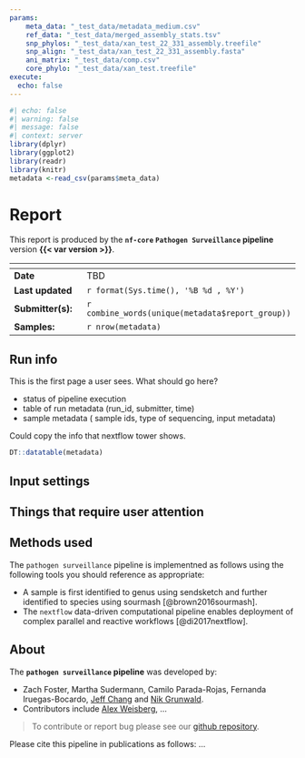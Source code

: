 ```yaml
--- 
params:
    meta_data: "_test_data/metadata_medium.csv"
    ref_data: "_test_data/merged_assembly_stats.tsv"
    snp_phylos: "_test_data/xan_test_22_331_assembly.treefile"
    snp_align: "_test_data/xan_test_22_331_assembly.fasta"
    ani_matrix: "_test_data/comp.csv"
    core_phylo: "_test_data/xan_test.treefile"
execute:
  echo: false
---
```


<!--# pre-loading libraries in one place at the top avoids multiple reloads and metadata. Not sure if this can be done better elsewhere. -->
```r
#| echo: false
#| warning: false
#| message: false
#| context: server
library(dplyr)
library(ggplot2)
library(readr)
library(knitr)
metadata <-read_csv(params$meta_data)
```

# Report {.unnumbered}

This report is produced by the **`nf-core` `Pathogen Surveillance` pipeline** version **{{< var version >}}**.

| <!-- --> | <!-- --> | 
|-----|-----|
| **Date**            | TBD |
| **Last updated**    | `r format(Sys.time(), '%B %d , %Y')` |
| **Submitter(s):**   | `r combine_words(unique(metadata$report_group))` |
| **Samples:**        | `r nrow(metadata)` |

## Run info

This is the first page a user sees.
What should go here?

* status of pipeline execution
* table of run metadata (run_id, submitter, time)
* sample metadata ( sample ids, type of sequencing, input metadata)

Could copy the info that nextflow tower shows.

```r
DT::datatable(metadata)
```

## Input settings

## Things that require user attention

## Methods used

The `pathogen surveillance` pipeline is implementned as follows using the following tools you should reference as appropriate:

  - A sample is first identified to genus using sendsketch and further identified to species using sourmash [@brown2016sourmash].
  - The `nextflow` data-driven computational pipeline enables deployment of complex parallel and reactive workflows [@di2017nextflow].

## About

The **`pathogen surveillance` pipeline** was developed by:

  - Zach Foster, Martha Sudermann, Camilo Parada-Rojas, Fernanda Iruegas-Bocardo, [Jeff Chang](http://changlab.cgrb.oregonstate.edu/) and [Nik Grunwald](http://grunwaldlab.cgrb.oregonstate.edu/).
  - Contributors include [Alex Weisberg](https://alexandra-weisberg.com/), ...
  
> To contribute or report bug please see our [github repository]( https://github.com/nf-core/pathogensurveillance). 
  

Please cite this pipeline in publications as follows: ...

